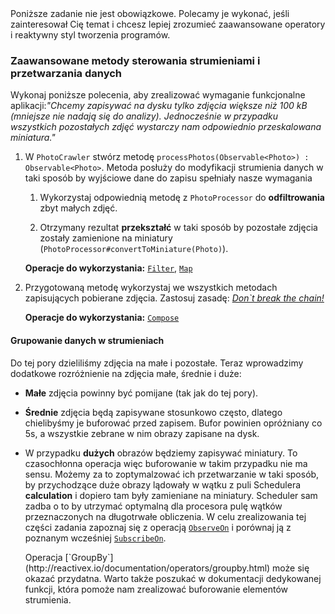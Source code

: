 
<Callout type="info">
Poniższe zadanie nie jest obowiązkowe. Polecamy je wykonać, jeśli zainteresował Cię temat i chcesz lepiej zrozumieć zaawansowane operatory i reaktywny styl tworzenia programów.
</Callout>

### Zaawansowane metody sterowania strumieniami i przetwarzania danych

Wykonaj poniższe polecenia, aby zrealizować wymaganie funkcjonalne aplikacji:*"Chcemy zapisywać na dysku tylko zdjęcia większe niż 100 kB (mniejsze nie nadają się do analizy). Jednocześnie w przypadku wszystkich pozostałych zdjęć wystarczy nam odpowiednio przeskalowana miniatura."*

1. W `PhotoCrawler` stwórz metodę `processPhotos(Observable<Photo>) : Observable<Photo>`. Metoda posłuży do modyfikacji strumienia danych w taki sposób by wyjściowe dane do zapisu spełniały nasze wymagania

	1. Wykorzystaj odpowiednią metodę z `PhotoProcessor` do **odfiltrowania** zbyt małych zdjęć.

	1. Otrzymany rezultat **przekształć** w taki sposób by pozostałe zdjęcia zostały zamienione na miniatury (`PhotoProcessor#convertToMiniature(Photo)`).
   
    **Operacje do wykorzystania:** [`Filter`](http://reactivex.io/documentation/operators/filter.html), [`Map`](http://reactivex.io/documentation/operators/map.html)
2. Przygotowaną metodę wykorzystaj we wszystkich metodach zapisujących pobierane zdjęcia. Zastosuj zasadę: [*Don`t break the chain!*](http://blog.danlew.net/2015/03/02/dont-break-the-chain/)

	**Operacje do wykorzystania:** [`Compose`](http://reactivex.io/RxJava/javadoc/io/reactivex/Observable.html#compose-io.reactivex.ObservableTransformer-)
	
#### Grupowanie danych w strumieniach

Do tej pory dzieliliśmy zdjęcia na małe i pozostałe. Teraz wprowadzimy dodatkowe rozróżnienie na zdjęcia małe, średnie i duże:

- **Małe** zdjęcia powinny być pomijane (tak jak do tej pory).
- **Średnie** zdjęcia będą zapisywane stosunkowo często, dlatego chielibyśmy je buforować przed zapisem. Bufor powinien opróżniany co 5s, a wszystkie zebrane w nim obrazy zapisane na dysk. 
- W przypadku **dużych** obrazów będziemy zapisywać miniatury. To czasochłonna operacja więc buforowanie w takim przypadku nie ma sensu. Możemy za to zoptymalzować ich przetwarzanie w taki sposób, by przychodzące duże obrazy lądowały w wątku z puli Schedulera **calculation** i dopiero tam były zamieniane na miniatury. Scheduler sam zadba o to by utrzymać optymalną dla procesora pulę wątków przeznaczonych na długotrwałe obliczenia. W celu zrealizowania tej części zadania zapoznaj się z operacją [`ObserveOn`](http://reactivex.io/documentation/operators/observeon.html) i porównaj ją z poznanym wcześniej [`SubscribeOn`](http://reactivex.io/documentation/operators/subscribeon.html).

	<Callout>
	Operacja [`GroupBy`](http://reactivex.io/documentation/operators/groupby.html) może się okazać przydatna. Warto także poszukać w dokumentacji dedykowanej funkcji, która pomoże nam zrealizować buforowanie elementów strumienia.
	</Callout>
